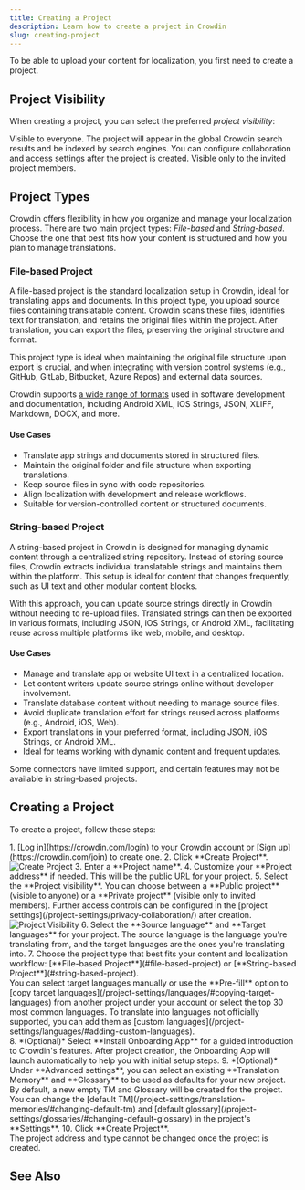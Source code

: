 ```yaml
---
title: Creating a Project
description: Learn how to create a project in Crowdin
slug: creating-project
---
```



To be able to upload your content for localization, you first need to create a project.

## Project Visibility

When creating a project, you can select the preferred *project visibility*:

<CardGrid>
  <Card title="Public project" icon="magnifier">
    Visible to everyone. The project will appear in the global Crowdin search results and be indexed by search engines.
    You can configure collaboration and access settings after the project is created.
  </Card>
  <Card title="Private project" icon="seti:lock">
    Visible only to the invited project members.
  </Card>
</CardGrid>

## Project Types

Crowdin offers flexibility in how you organize and manage your localization process. There are two main project types: *File-based* and *String-based*. Choose the one that best fits how your content is structured and how you plan to manage translations.

### <Icon name="mdi:file-document" class="inline-icon" />File-based Project

A file-based project is the standard localization setup in Crowdin, ideal for translating apps and documents. In this project type, you upload source files containing translatable content. Crowdin scans these files, identifies text for translation, and retains the original files within the project. After translation, you can export the files, preserving the original structure and format.

This project type is ideal when maintaining the original file structure upon export is crucial, and when integrating with version control systems (e.g., GitHub, GitLab, Bitbucket, Azure Repos) and external data sources.

Crowdin supports [a wide range of formats](/supported-formats/) used in software development and documentation, including Android XML, iOS Strings, JSON, XLIFF, Markdown, DOCX, and more.

#### Use Cases

* Translate app strings and documents stored in structured files.
* Maintain the original folder and file structure when exporting translations.
* Keep source files in sync with code repositories.
* Align localization with development and release workflows.
* Suitable for version-controlled content or structured documents.

### <Icon name="mdi:format-list-bulleted" class="inline-icon" />String-based Project

A string-based project in Crowdin is designed for managing dynamic content through a centralized string repository. Instead of storing source files, Crowdin extracts individual translatable strings and maintains them within the platform. This setup is ideal for content that changes frequently, such as UI text and other modular content blocks.

With this approach, you can update source strings directly in Crowdin without needing to re-upload files. Translated strings can then be exported in various formats, including JSON, iOS Strings, or Android XML, facilitating reuse across multiple platforms like web, mobile, and desktop.

#### Use Cases

* Manage and translate app or website UI text in a centralized location.
* Let content writers update source strings online without developer involvement.
* Translate database content without needing to manage source files.
* Avoid duplicate translation effort for strings reused across platforms (e.g., Android, iOS, Web).
* Export translations in your preferred format, including JSON, iOS Strings, or Android XML.
* Ideal for teams working with dynamic content and frequent updates.

<Aside type="caution" title="Limitations">
  Some connectors have limited support, and certain features may not be available in string-based projects.
</Aside>

## Creating a Project

To create a project, follow these steps:

<Steps>
  1. [Log in](https://crowdin.com/login) to your Crowdin account or [Sign up](https://crowdin.com/join) to create one.
  2. Click **Create Project**. <Image src={createProject} alt="Create Project" />
  3. Enter a **Project name**.
  4. Customize your **Project address** if needed. This will be the public URL for your project.
  5. Select the **Project visibility**. You can choose between a **Public project** (visible to anyone) or a **Private project** (visible only to invited members). Further access controls can be configured in the [project settings](/project-settings/privacy-collaboration/) after creation. <Image src={projectVisibility} alt="Project Visibility" />
  6. Select the **Source language** and **Target languages** for your project. The source language is the language you're translating from, and the target languages are the ones you're translating into.
  7. Choose the project type that best fits your content and localization workflow: [**File-based Project**](#file-based-project) or [**String-based Project**](#string-based-project).
     <Aside type="tip">You can select target languages manually or use the **Pre-fill** option to [copy target languages](/project-settings/languages/#copying-target-languages) from another project under your account or select the top 30 most common languages. To translate into languages not officially supported, you can add them as [custom languages](/project-settings/languages/#adding-custom-languages).</Aside>
  8. *(Optional)* Select **Install Onboarding App** for a guided introduction to Crowdin's features. After project creation, the Onboarding App will launch automatically to help you with initial setup steps.
  9. *(Optional)* Under **Advanced settings**, you can select an existing **Translation Memory** and **Glossary** to be used as defaults for your new project. By default, a new empty TM and Glossary will be created for the project. You can change the [default TM](/project-settings/translation-memories/#changing-default-tm) and [default glossary](/project-settings/glossaries/#changing-default-glossary) in the project's **Settings**.
  10. Click **Create Project**.
</Steps>

<Aside type="caution">
  The project address and type cannot be changed once the project is created.
</Aside>

## See Also

<CardGrid>
  <LinkCard
    title="Uploading Source Files"
    description="Learn how to upload source files to your project for translation"
    href="/uploading-files/"
  />
  <LinkCard
    title="Uploading Existing Translations"
    description="Learn how to upload existing translations to your project"
    href="/uploading-translations/"
  />
  <LinkCard
    title="Project Settings"
    description="Configure project settings according to your needs"
    href="/project-settings/"
  />
  <LinkCard
    title="Inviting People to Project"
    description="Learn how to invite people to your project"
    href="/inviting-people/"
  />
</CardGrid>
